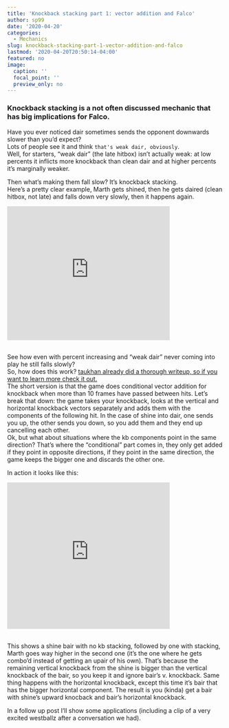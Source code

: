 ```yaml
---
title: 'Knockback stacking part 1: vector addition and Falco'
author: sp99
date: '2020-04-20'
categories:
  - Mechanics
slug: knockback-stacking-part-1-vector-addition-and-falco
lastmod: '2020-04-20T20:50:14-04:00'
featured: no
image:
  caption: ''
  focal_point: ''
  preview_only: no
---
```


### Knockback stacking is a not often discussed mechanic that has big implications for Falco.

Have you ever noticed dair sometimes sends the opponent downwards slower than you'd expect?  
Lots of people see it and think `that's weak dair, obviously`.  
Well, for starters, "weak dair" (the late hitbox) isn't actually weak: at low percents it inflicts more knockback than clean dair and at higher percents it's marginally weaker.

Then what's making them fall slow? It's knockback stacking.  
Here's a pretty clear example, Marth gets shined, then he gets daired (clean hitbox, not late) and falls down very slowly, then it happens again.

<div style='position:relative; padding-bottom:calc(56.25% + 44px)'><iframe src='https://gfycat.com/ifr/EvilSarcasticAegeancat?autoplay=0' frameborder='0' scrolling='no' width='75%' height='95%' style='position:absolute;top:0;left:0;' allowfullscreen></iframe></div><p> 

See how even with percent increasing and "weak dair" never coming into play he still falls slowly?  
So, how does this work? [taukhan already did a thorough writeup, so if you want to learn more check it out.](https://smashboards.com/threads/falco-discussion-thread.256826/page-602#post-21816201)  
The short version is that the game does conditional vector addition for knockback when more than 10 frames have passed between hits.
Let's break that down: the game takes your knockback, looks at the vertical and horizontal knockback vectors separately and adds them with the components of the following hit. In the case of shine into dair, one sends you up, the other sends you down, so you add them and they end up cancelling each other.  
Ok, but what about situations where the kb components point in the same direction? That's where the "conditional" part comes in, they only get added if they point in opposite directions, if they point in the same direction, the game keeps the bigger one and discards the other one. 


In action it looks like this:

<div style='position:relative; padding-bottom:calc(62.19% + 44px)'><iframe src='https://gfycat.com/ifr/PeacefulImportantHarborseal?autoplay=0' frameborder='0' scrolling='no' width='75%' height='95%' style='position:absolute;top:0;left:0;' allowfullscreen></iframe></div><p> 

This shows a shine bair with no kb stacking, followed by one with stacking, Marth goes way higher in the second one (it's the one where he gets combo'd instead of getting an upair of his own). That's because the remaining vertical knockback from the shine is bigger than the vertical knockback of the bair, so you keep it and ignore bair's v. knockback. Same thing happens with the horizontal knockback, except this time it's bair that has the bigger horizontal component. The result is you (kinda) get a bair with shine's upward knocback and bair's horizontal knockback.

In a follow up post I'll show some applications (including a clip of a very excited westballz after a conversation we had).

